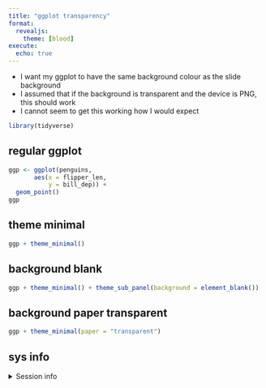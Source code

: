 ```yaml
---
title: "ggplot transparency"
format: 
  revealjs:
    theme: [blood]
execute:
  echo: true
---
```


- I want my ggplot to have the same background colour as the slide background
- I assumed that if the background is transparent and the device is PNG, this should work
- I cannot seem to get this working how I would expect

```r
library(tidyverse)
```

## regular ggplot

```r
ggp <- ggplot(penguins,
       aes(x = flipper_len,
           y = bill_dep)) + 
  geom_point()
ggp
```

## theme minimal

```r
ggp + theme_minimal()
```

## background blank

```r
ggp + theme_minimal() + theme_sub_panel(background = element_blank())
```

## background paper transparent

```r
ggp + theme_minimal(paper = "transparent")
```

## sys info

<details style="margin-bottom:10px;">

<summary>

Session info
</summary>

```r
sessioninfo::session_info()
```

</details>
